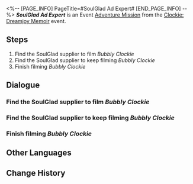 <%-- [PAGE_INFO]
PageTitle=#SoulGlad Ad Expert#
[END_PAGE_INFO] --%>
{{Stub|Dialogue.}}
{{Mission Infobox
|id            = 8022122
|title         = 
|image         = <!--Mission SoulGlad Ad Expert.png-->
|type          = Adventure
|event_name    = ''Clockie: Dreamjoy Memoir''
|chapter       = Once Upon a Dreamville...
|requirements  = {{cx}}<!--Hidden Mission ID 8022106--> completed
|summary       = <!--official mission summary from Fate's Atlas-->
|characters    = SoulGlad Vendor; Trailblazer
|startLocation = [[Penacony]] - [[Clock Studios Theme Park]]
|world         = Penacony
|area          = Clock Studios Theme Park
|prev          = 
|next          = 
|rewards       = Credit*5,000
}}
'''''SoulGlad Ad Expert''''' is an Event [[Adventure Mission]] from the [[Clockie: Dreamjoy Memoir]] event.

==Steps==
# Find the SoulGlad supplier to film ''Bubbly Clockie''
# Find the SoulGlad supplier to keep filming ''Bubbly Clockie''
# Finish filming ''Bubbly Clockie''

<!--
==Gameplay Notes==

--><!--
==Trial Character==

-->
==Dialogue==
{{Stub Dialogue}}

===Find the SoulGlad supplier to film ''Bubbly Clockie''{{subst:void|<!--802212201-->}}===
{{Mission Description|type=adventure|location=Clock Studios Theme Park|The ''Dreamjoy Memoir'' crew accepted the collaboration from SoulGlad Enterprise and planned a commercial named ''Bubbly Clockie''. Go help them!}}
{{Dialogue Start}}
:{{tx}}
{{Dialogue End}}

===Find the SoulGlad supplier to keep filming ''Bubbly Clockie''{{subst:void|<!--802212203-->}}===
{{Dialogue Start}}
:{{tx}}
{{Dialogue End}}

===Finish filming ''Bubbly Clockie''{{subst:void|<!--802212204-->}}===
{{Mission Description|type=adventure|location=Clock Studios Theme Park|update|Filming for ''Bubbly Clockie'' has concluded. Go show it to the client!}}
{{Dialogue Start}}
:{{tx}}
{{Dialogue End}}

==Other Languages==
{{Other Languages
|en   = SoulGlad Ad Expert
|zhs  = 苏乐达广告专家
|zht  = 蘇樂達廣告專家
|ja   = スラーダ広告専門家
|ko   = 솔글래드 광고 전문가
|es   = Expert{{MC|f=a|m=o}} en publicidad de FelizAlma
|fr   = Doctorat en publicité mention Félicitâme
|ru   = Эксперт рекламы «Услады»
|th   = กูรูโฆษณา SoulGlad
|vi   = Chuyên Gia Quảng Cáo SoulGlad
|de   = {{MC|f=Werbespezialistin|m=Werbespezialist}} für SeelFroh
|id   = Ahli Iklan SoulGlad
|pt   = Especialista em Anúncios da FelizAlma
}}

==Change History==
{{Change History|2.2}}
